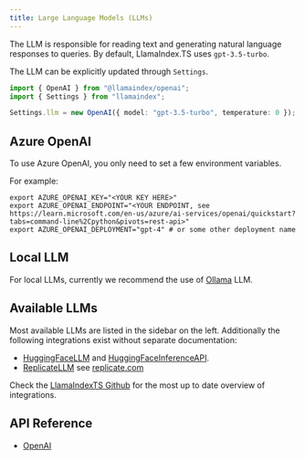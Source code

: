 ```yaml
---
title: Large Language Models (LLMs)
---
```


The LLM is responsible for reading text and generating natural language responses to queries. By default, LlamaIndex.TS uses `gpt-3.5-turbo`.

The LLM can be explicitly updated through `Settings`.

```typescript
import { OpenAI } from "@llamaindex/openai";
import { Settings } from "llamaindex";

Settings.llm = new OpenAI({ model: "gpt-3.5-turbo", temperature: 0 });
```

## Azure OpenAI

To use Azure OpenAI, you only need to set a few environment variables.

For example:

```
export AZURE_OPENAI_KEY="<YOUR KEY HERE>"
export AZURE_OPENAI_ENDPOINT="<YOUR ENDPOINT, see https://learn.microsoft.com/en-us/azure/ai-services/openai/quickstart?tabs=command-line%2Cpython&pivots=rest-api>"
export AZURE_OPENAI_DEPLOYMENT="gpt-4" # or some other deployment name
```

## Local LLM

For local LLMs, currently we recommend the use of [Ollama](/docs/llamaindex/modules/llms/available_llms/ollama) LLM.

## Available LLMs

Most available LLMs are listed in the sidebar on the left. Additionally the following integrations exist without separate documentation:

- [HuggingFaceLLM](/docs/api/classes/HuggingFaceLLM) and [HuggingFaceInferenceAPI](/docs/api/classes/HuggingFaceInferenceAPI).
- [ReplicateLLM](/docs/api/classes/ReplicateLLM) see [replicate.com](https://replicate.com/)

Check the [LlamaIndexTS Github](https://github.com/run-llama/LlamaIndexTS) for the most up to date overview of integrations.

## API Reference

- [OpenAI](/docs/api/classes/OpenAI)
